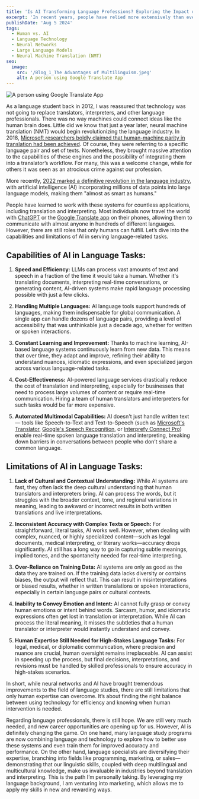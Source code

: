 ```yaml
---
title: 'Is AI Transforming Language Professions? Exploring the Impact on Translators and Interpreters'
excerpt: 'In recent years, people have relied more extensively than ever on Machine Translation and automatic Speech Translation to understand content in languages unknown to them, largely due to advancements in technology. One of the most notable changes has been the growing use of AI for language-related tasks. Many people ask themselves: Will AI substitute language specialists?'
publishDate: 'Aug 5 2024'
tags:
  - Human vs. AI
  - Language Technology
  - Neural Networks
  - Large Language Models
  - Neural Machine Translation (NMT)
seo:
  image:
    src: '/Blog_1_The Advantages of Multilinguism.jpeg'
    alt: A person using Google Translate App
---
```



<Image
  src='/Blog_1_The Advantages of Multilinguism.jpeg'
  alt='A person using Google Translate App'
  width={800}
  height={600}
  title='A person using Google Translate App'
  loading='eager'
/>

As a language student back in 2012, I was reassured that technology was not going to replace translators, interpreters, and other language professionals. There was no way machines could connect ideas like the human brain does. Little did we know that just a year later, neural machine translation (NMT) would begin revolutionizing the language industry. In 2018, <a href="https://www.microsoft.com/en-us/research/uploads/prod/2018/03/final-achieving-human.pdf" target="_blank">Microsoft researchers boldly claimed that human-machine parity in translation had been achieved</a>. Of course, they were referring to a specific language pair and set of texts. Nonetheless, they brought massive attention to the capabilities of these engines and the possibility of integrating them into a translator’s workflow. For many, this was a welcome change, while for others it was seen as an atrocious crime against our profession.

More recently, <a href="https://www.nimdzi.com/impact-of-chatgpt/#:~:text=In%20November%202022,entered%20the%20scene." target="_blank">2022 marked a definitive revolution in the language industry</a>, with artificial intelligence (AI) incorporating millions of data points into large language models, making them "almost as smart as humans."

People have learned to work with these systems for countless applications, including translation and interpreting. Most individuals now travel the world with <a href="https://openai.com/chatgpt/" target="_blank">ChatGPT</a> or the <a href="https://play.google.com/store/apps/details?id=com.google.android.apps.translate&hl=en&pli=1" target="_blank">Google Translate app</a> on their phones, allowing them to communicate with almost anyone in hundreds of different languages. However, there are still roles that only humans can fulfill. Let’s dive into the capabilities and limitations of AI in serving language-related tasks.

## Capabilities of AI in Language Tasks:

1. **Speed and Efficiency:** LLMs can process vast amounts of text and speech in a fraction of the time it would take a human. Whether it's translating documents, interpreting real-time conversations, or generating content, AI-driven systems make rapid language processing possible with just a few clicks.

2. **Handling Multiple Languages:** AI language tools support hundreds of languages, making them indispensable for global communication. A single app can handle dozens of language pairs, providing a level of accessibility that was unthinkable just a decade ago, whether for written or spoken interactions.

3. **Constant Learning and Improvement:** Thanks to machine learning, AI-based language systems continuously learn from new data. This means that over time, they adapt and improve, refining their ability to understand nuances, idiomatic expressions, and even specialized jargon across various language-related tasks.

4. **Cost-Effectiveness:** AI-powered language services drastically reduce the cost of translation and interpreting, especially for businesses that need to process large volumes of content or require real-time communication. Hiring a team of human translators and interpreters for such tasks would be far more expensive.

5. **Automated Multimodal Capabilities:** AI doesn't just handle written text— tools like Speech-to-Text and Text-to-Speech (such as <a href="https://translator.microsoft.com//" target="_blank">Microsoft's Translator</a>, <a href="https://cloud.google.com/speech-to-text" target="_blank">Google's Speech Recognition</a>, or <a href="https://www.interprefy.com/solutions/remote-simultaneous-interpretation/connect-pro" target="_blank">Interprefy Connect Pro</a>) enable real-time spoken language translation and interpreting, breaking down barriers in conversations between people who don’t share a common language.

## Limitations of AI in Language Tasks:

1. **Lack of Cultural and Contextual Understanding:** While AI systems are fast, they often lack the deep cultural understanding that human translators and interpreters bring. AI can process the words, but it struggles with the broader context, tone, and regional variations in meaning, leading to awkward or incorrect results in both written translations and live interpretations.

2. **Inconsistent Accuracy with Complex Texts or Speech:** For straightforward, literal tasks, AI works well. However, when dealing with complex, nuanced, or highly specialized content—such as legal documents, medical interpreting, or literary works—accuracy drops significantly. AI still has a long way to go in capturing subtle meanings, implied tones, and the spontaneity needed for real-time interpreting.

3. **Over-Reliance on Training Data:** AI systems are only as good as the data they are trained on. If the training data lacks diversity or contains biases, the output will reflect that. This can result in misinterpretations or biased results, whether in written translations or spoken interactions, especially in certain language pairs or cultural contexts.

4. **Inability to Convey Emotion and Intent:** AI cannot fully grasp or convey human emotions or intent behind words. Sarcasm, humor, and idiomatic expressions often get lost in translation or interpretation. While AI can process the literal meaning, it misses the subtleties that a human translator or interpreter would instantly understand and convey.

5. **Human Expertise Still Needed for High-Stakes Language Tasks:** For legal, medical, or diplomatic communication, where precision and nuance are crucial, human oversight remains irreplaceable. AI can assist in speeding up the process, but final decisions, interpretations, and revisions must be handled by skilled professionals to ensure accuracy in high-stakes scenarios.

In short, while neural networks and AI have brought tremendous improvements to the field of language studies, there are still limitations that only human expertise can overcome. It’s about finding the right balance between using technology for efficiency and knowing when human intervention is needed.

Regarding language professionals, there is still hope. We are still very much needed, and new career opportunities are opening up for us. However, AI is definitely changing the game. On one hand, many language study programs are now combining language and technology to explore how to better use these systems and even train them for improved accuracy and performance. On the other hand, language specialists are diversifying their expertise, branching into fields like programming, marketing, or sales— demonstrating that our linguistic skills, coupled with deep multilingual and multicultural knowledge, make us invaluable in industries beyond translation and interpreting. This is the path I’m personally taking. By leveraging my language background, I am venturing into marketing, which allows me to apply my skills in new and rewarding ways.
